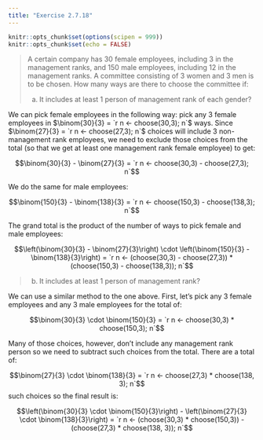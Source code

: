 ```yaml
---
title: "Exercise 2.7.18"
---
```


```r
knitr::opts_chunk$set(options(scipen = 999))
knitr::opts_chunk$set(echo = FALSE)
```

> A certain company has 30 female employees, including 3 in the management ranks, and 150 male employees, including 12 in the management ranks. A committee consisting of 3 women and 3 men is to be chosen. How many ways are there to choose the committee if:
>
> (a) It includes at least 1 person of management rank of each gender?

We can pick female employees in the following way: pick any 3 female employees in $\binom{30}{3} = `r n <- choose(30,3); n`$ ways. Since $\binom{27}{3} = `r n <- choose(27,3); n`$ choices will include 3 non-management rank employees, we need to exclude those choices from the total (so that we get at least one management rank female employee) to get:

$$\binom{30}{3} - \binom{27}{3} = `r n <- choose(30,3) - choose(27,3); n`$$

We do the same for male employees:

$$\binom{150}{3} - \binom{138}{3} = `r n <- choose(150,3) - choose(138,3); n`$$

The grand total is the product of the number of ways to pick female and male employees:

$$\left(\binom{30}{3} - \binom{27}{3}\right) \cdot \left(\binom{150}{3} - \binom{138}{3}\right) = `r n <- (choose(30,3) - choose(27,3)) * (choose(150,3) - choose(138,3)); n`$$

> (b) It includes at least 1 person of management rank?

We can use a similar method to the one above. First, let's pick any 3 female employees and any 3 male employees for the total of:

$$\binom{30}{3} \cdot \binom{150}{3} = `r n <- choose(30,3) * choose(150,3); n`$$

Many of those choices, however, don't include any management rank person so we need to subtract such choices from the total. There are a total of:

$$\binom{27}{3} \cdot \binom{138}{3} = `r n <- choose(27,3) * choose(138, 3); n`$$ such choices so the final result is:

$$\left(\binom{30}{3} \cdot \binom{150}{3}\right) - \left(\binom{27}{3} \cdot \binom{138}{3}\right) = `r n <- (choose(30,3) * choose(150,3)) - (choose(27,3) * choose(138, 3)); n`$$